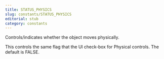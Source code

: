 ```yaml
---
title: STATUS_PHYSICS
slug: constants/STATUS_PHYSICS
editorial: stub
category: constants
---
```


<LSLConstant name="STATUS_PHYSICS"/>

Controls/indicates whether the object moves physically.

This controls the same flag that the UI check-box for Physical controls. The default is FALSE.
